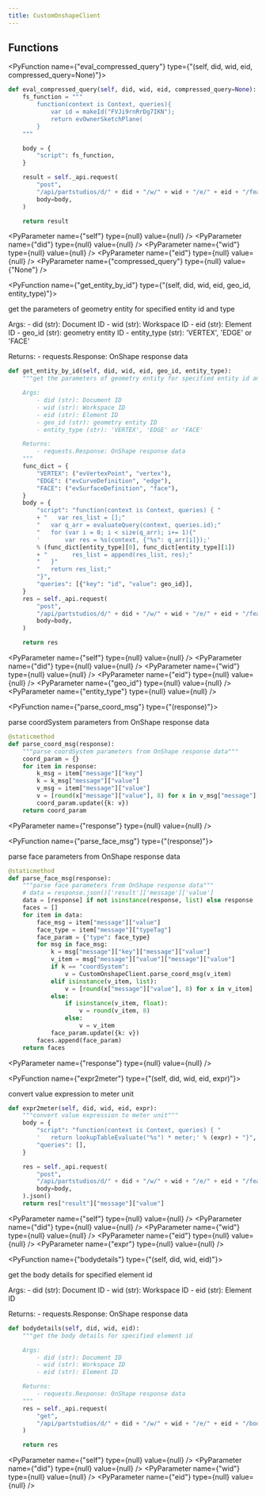 ```yaml
---
title: CustomOnshapeClient
---
```


## Functions

<PyFunction name={"eval_compressed_query"} type={"(self, did, wid, eid, compressed_query=None)"}>

<PySourceCode >

```python
def eval_compressed_query(self, did, wid, eid, compressed_query=None):
    fs_function = """
        function(context is Context, queries){
            var id = makeId("FVJi9rnRrDg7IKN");
            return evOwnerSketchPlane(
        }
    """

    body = {
        "script": fs_function,
    }

    result = self._api.request(
        "post",
        "/api/partstudios/d/" + did + "/w/" + wid + "/e/" + eid + "/featurescript",
        body=body,
    )

    return result
```

</PySourceCode>

<div >

<PyParameter name={"self"} type={null} value={null} />
<PyParameter name={"did"} type={null} value={null} />
<PyParameter name={"wid"} type={null} value={null} />
<PyParameter name={"eid"} type={null} value={null} />
<PyParameter name={"compressed_query"} type={null} value={"None"} />

</div>

<PyFunctionReturn type={null} />

</PyFunction>

<PyFunction name={"get_entity_by_id"} type={"(self, did, wid, eid, geo_id, entity_type)"}>

get the parameters of geometry entity for specified entity id and type

Args:
    - did (str): Document ID
    - wid (str): Workspace ID
    - eid (str): Element ID
    - geo_id (str): geometry entity ID
    - entity_type (str): 'VERTEX', 'EDGE' or 'FACE'

Returns:
    - requests.Response: OnShape response data

<PySourceCode >

```python
def get_entity_by_id(self, did, wid, eid, geo_id, entity_type):
    """get the parameters of geometry entity for specified entity id and type

    Args:
        - did (str): Document ID
        - wid (str): Workspace ID
        - eid (str): Element ID
        - geo_id (str): geometry entity ID
        - entity_type (str): 'VERTEX', 'EDGE' or 'FACE'

    Returns:
        - requests.Response: OnShape response data
    """
    func_dict = {
        "VERTEX": ("evVertexPoint", "vertex"),
        "EDGE": ("evCurveDefinition", "edge"),
        "FACE": ("evSurfaceDefinition", "face"),
    }
    body = {
        "script": "function(context is Context, queries) { "
        + "   var res_list = [];"
        "   var q_arr = evaluateQuery(context, queries.id);"
        "   for (var i = 0; i < size(q_arr); i+= 1){"
        '       var res = %s(context, {"%s": q_arr[i]});'
        % (func_dict[entity_type][0], func_dict[entity_type][1])
        + "       res_list = append(res_list, res);"
        "   }"
        "   return res_list;"
        "}",
        "queries": [{"key": "id", "value": geo_id}],
    }
    res = self._api.request(
        "post",
        "/api/partstudios/d/" + did + "/w/" + wid + "/e/" + eid + "/featurescript",
        body=body,
    )

    return res
```

</PySourceCode>

<div >

<PyParameter name={"self"} type={null} value={null} />
<PyParameter name={"did"} type={null} value={null} />
<PyParameter name={"wid"} type={null} value={null} />
<PyParameter name={"eid"} type={null} value={null} />
<PyParameter name={"geo_id"} type={null} value={null} />
<PyParameter name={"entity_type"} type={null} value={null} />

</div>

<PyFunctionReturn type={null} />

</PyFunction>

<PyFunction name={"parse_coord_msg"} type={"(response)"}>

parse coordSystem parameters from OnShape response data

<PySourceCode >

```python
@staticmethod
def parse_coord_msg(response):
    """parse coordSystem parameters from OnShape response data"""
    coord_param = {}
    for item in response:
        k_msg = item["message"]["key"]
        k = k_msg["message"]["value"]
        v_msg = item["message"]["value"]
        v = [round(x["message"]["value"], 8) for x in v_msg["message"]["value"]]
        coord_param.update({k: v})
    return coord_param
```

</PySourceCode>

<div >

<PyParameter name={"response"} type={null} value={null} />

</div>

<PyFunctionReturn type={null} />

</PyFunction>

<PyFunction name={"parse_face_msg"} type={"(response)"}>

parse face parameters from OnShape response data

<PySourceCode >

```python
@staticmethod
def parse_face_msg(response):
    """parse face parameters from OnShape response data"""
    # data = response.json()['result']['message']['value']
    data = [response] if not isinstance(response, list) else response
    faces = []
    for item in data:
        face_msg = item["message"]["value"]
        face_type = item["message"]["typeTag"]
        face_param = {"type": face_type}
        for msg in face_msg:
            k = msg["message"]["key"]["message"]["value"]
            v_item = msg["message"]["value"]["message"]["value"]
            if k == "coordSystem":
                v = CustomOnshapeClient.parse_coord_msg(v_item)
            elif isinstance(v_item, list):
                v = [round(x["message"]["value"], 8) for x in v_item]
            else:
                if isinstance(v_item, float):
                    v = round(v_item, 8)
                else:
                    v = v_item
            face_param.update({k: v})
        faces.append(face_param)
    return faces
```

</PySourceCode>

<div >

<PyParameter name={"response"} type={null} value={null} />

</div>

<PyFunctionReturn type={null} />

</PyFunction>

<PyFunction name={"expr2meter"} type={"(self, did, wid, eid, expr)"}>

convert value expression to meter unit

<PySourceCode >

```python
def expr2meter(self, did, wid, eid, expr):
    """convert value expression to meter unit"""
    body = {
        "script": "function(context is Context, queries) { "
        '   return lookupTableEvaluate("%s") * meter;' % (expr) + "}",
        "queries": [],
    }

    res = self._api.request(
        "post",
        "/api/partstudios/d/" + did + "/w/" + wid + "/e/" + eid + "/featurescript",
        body=body,
    ).json()
    return res["result"]["message"]["value"]
```

</PySourceCode>

<div >

<PyParameter name={"self"} type={null} value={null} />
<PyParameter name={"did"} type={null} value={null} />
<PyParameter name={"wid"} type={null} value={null} />
<PyParameter name={"eid"} type={null} value={null} />
<PyParameter name={"expr"} type={null} value={null} />

</div>

<PyFunctionReturn type={null} />

</PyFunction>

<PyFunction name={"bodydetails"} type={"(self, did, wid, eid)"}>

get the body details for specified element id

Args:
    - did (str): Document ID
    - wid (str): Workspace ID
    - eid (str): Element ID

Returns:
    - requests.Response: OnShape response data

<PySourceCode >

```python
def bodydetails(self, did, wid, eid):
    """get the body details for specified element id

    Args:
        - did (str): Document ID
        - wid (str): Workspace ID
        - eid (str): Element ID

    Returns:
        - requests.Response: OnShape response data
    """
    res = self._api.request(
        "get",
        "/api/partstudios/d/" + did + "/w/" + wid + "/e/" + eid + "/bodydetails",
    )

    return res
```

</PySourceCode>

<div >

<PyParameter name={"self"} type={null} value={null} />
<PyParameter name={"did"} type={null} value={null} />
<PyParameter name={"wid"} type={null} value={null} />
<PyParameter name={"eid"} type={null} value={null} />

</div>

<PyFunctionReturn type={null} />

</PyFunction>